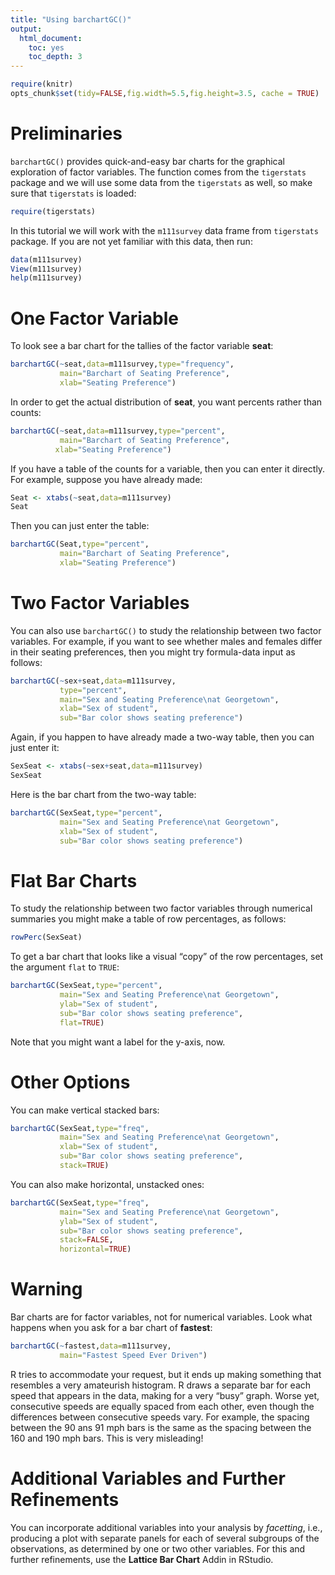 ```yaml
---
title: "Using barchartGC()"
output:
  html_document:
    toc: yes
    toc_depth: 3
---
```


```r
require(knitr)
opts_chunk$set(tidy=FALSE,fig.width=5.5,fig.height=3.5, cache = TRUE)
```


# Preliminaries

`barchartGC()` provides quick-and-easy bar charts for the graphical exploration of factor variables.  The function comes from the `tigerstats` package and we will use some data from the `tigerstats` as well, so make sure that `tigerstats` is loaded:

```r
require(tigerstats)
```

In this tutorial we will work with the `m111survey` data frame from `tigerstats` package.  If you are not yet familiar with this data, then run:

```r
data(m111survey)
View(m111survey)
help(m111survey)
```


# One Factor Variable

To look see a bar chart for the tallies of the factor variable **seat**:

```r
barchartGC(~seat,data=m111survey,type="frequency",
           main="Barchart of Seating Preference",
           xlab="Seating Preference")
```

In order to get the actual distribution of **seat**, you want percents rather than counts:

```r
barchartGC(~seat,data=m111survey,type="percent",
           main="Barchart of Seating Preference",
          xlab="Seating Preference")
```

If you have a table of the counts for a variable, then you can enter it directly.  For example, suppose you have already made:

```r
Seat <- xtabs(~seat,data=m111survey)
Seat
```

Then you can just enter the table:
```r
barchartGC(Seat,type="percent",
           main="Barchart of Seating Preference",
           xlab="Seating Preference")
```


# Two Factor Variables

You can also use `barchartGC()` to study the relationship between two factor variables.  For example, if you want to see whether males and females differ in their seating preferences, then you might try formula-data input as follows:

```r
barchartGC(~sex+seat,data=m111survey,
           type="percent",
           main="Sex and Seating Preference\nat Georgetown",
           xlab="Sex of student",
           sub="Bar color shows seating preference")
```

Again, if you happen to have already made a two-way table, then you can just enter it:

```r
SexSeat <- xtabs(~sex+seat,data=m111survey)
SexSeat
```

Here is the bar chart from the two-way table:

```r
barchartGC(SexSeat,type="percent",
           main="Sex and Seating Preference\nat Georgetown",
           xlab="Sex of student",
           sub="Bar color shows seating preference")
```

# Flat Bar Charts

To study the relationship between two factor variables through numerical summaries you might make a table of row percentages, as follows:

```r
rowPerc(SexSeat)
```

To get a bar chart that looks like a visual "copy" of the row percentages, set the argument `flat` to `TRUE`:

```r
barchartGC(SexSeat,type="percent",
           main="Sex and Seating Preference\nat Georgetown",
           ylab="Sex of student",
           sub="Bar color shows seating preference",
           flat=TRUE)
```


Note that you might want a label for the y-axis, now.

# Other Options

You can make vertical stacked bars:

```r
barchartGC(SexSeat,type="freq",
           main="Sex and Seating Preference\nat Georgetown",
           xlab="Sex of student",
           sub="Bar color shows seating preference",
           stack=TRUE)
```

You can also make horizontal, unstacked ones:

```r
barchartGC(SexSeat,type="freq",
           main="Sex and Seating Preference\nat Georgetown",
           ylab="Sex of student",
           sub="Bar color shows seating preference",
           stack=FALSE,
           horizontal=TRUE)
```


# Warning

Bar charts are for factor variables, not for numerical variables.  Look what happens when you ask for a bar chart of **fastest**:

```r
barchartGC(~fastest,data=m111survey,
           main="Fastest Speed Ever Driven")
```


R tries to accommodate your request, but it ends up making something that resembles a very amateurish histogram.  R draws a separate bar for each speed that appears in the data, making for a very "busy" graph.  Worse yet, consecutive speeds are equally spaced from each other, even though the differences between consecutive speeds vary.  For example, the spacing between the 90 ans 91 mph bars is the same as the spacing between the 160 and 190 mph bars.  This is very misleading!

# Additional Variables and Further Refinements

You can incorporate additional variables into your analysis by *facetting*, i.e., producing a plot with separate panels for each of several subgroups of the observations, as determined by one or two other variables.  For this and further refinements, use the **Lattice Bar Chart** Addin in RStudio.

